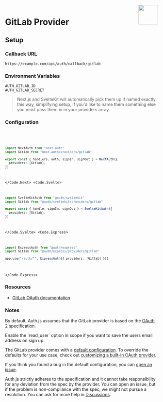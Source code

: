 
<img align="right" src="/img/providers/gitlab.svg" height="64" width="64" />

# GitLab Provider

## Setup

### Callback URL

```
https://example.com/api/auth/callback/gitlab
```

### Environment Variables

```
AUTH_GITLAB_ID
AUTH_GITLAB_SECRET
```

> Next.js and SvelteKit will automatically pick them up if named exactly this way, simplifying
> setup, if you'd like to name them something else you must pass them in in your providers array.

### Configuration

<Code>
  <Code.Next>

```ts filename="/auth.ts"
import NextAuth from "next-auth"
import Gitlab from "next-auth/providers/gitlab"

export const { handlers, auth, signIn, signOut } = NextAuth({
  providers: [Gitlab],
})
```

  </Code.Next>
  <Code.Svelte>

```ts filename="/src/auth.ts"
import SvelteKitAuth from "@auth/sveltekit"
import Gitlab from "@auth/sveltekit/providers/gitlab"

export const { handle, signIn, signOut } = SvelteKitAuth({
  providers: [Gitlab],
})
```

  </Code.Svelte>
  <Code.Express>

```ts filename="/src/app.ts"
import ExpressAuth from "@auth/express"
import Gitlab from "@auth/express/providers/gitlab"

app.use("/auth/*", ExpressAuth({ providers: [Gitlab] }))
```

  </Code.Express>
</Code>

### Resources

- [GitLab OAuth documentation](https://docs.gitlab.com/ee/api/oauth2.html)

### Notes

By default, Auth.js assumes that the GitLab provider is
based on the [OAuth 2](https://www.rfc-editor.org/rfc/rfc6749.html) specification.

<Callout>
  Enable the `read_user` option in scope if you want to save the users email
  address on sign up.
</Callout>

<Callout type="info">

The GitLab provider comes with a [default configuration](https://gitlab.com/nextauthjs/next-auth/blob/main/packages/core/src/providers/gitlab.ts).
To override the defaults for your use case, check out [customizing a built-in OAuth provider](https://authjs.dev/guides/providers/custom-provider#override-default-options).

</Callout>

If you think you found a bug in the default configuration, you can [open an issue](https://authjs.dev/new/provider-issue).

Auth.js strictly adheres to the specification and it cannot take responsibility for any deviation from
the spec by the provider. You can open an issue, but if the problem is non-compliance with the spec,
we might not pursue a resolution. You can ask for more help in [Discussions](https://authjs.dev/new/gitlab-discussions).
